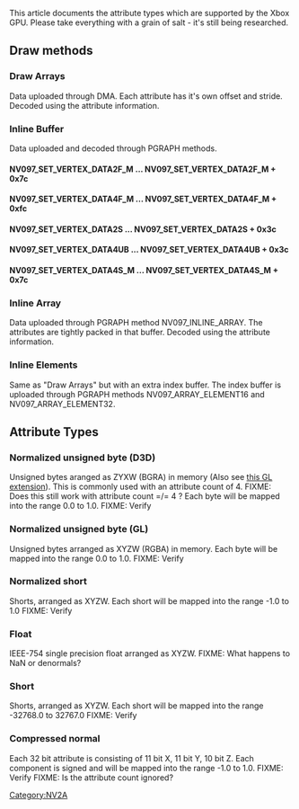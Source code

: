 This article documents the attribute types which are supported by the Xbox GPU.
Please take everything with a grain of salt - it's still being researched.

== Draw methods ==

=== Draw Arrays ===

Data uploaded through DMA.
Each attribute has it's own offset and stride.
Decoded using the attribute information.

=== Inline Buffer ===

Data uploaded and decoded through PGRAPH methods.

==== NV097_SET_VERTEX_DATA2F_M ... NV097_SET_VERTEX_DATA2F_M + 0x7c ====
==== NV097_SET_VERTEX_DATA4F_M ... NV097_SET_VERTEX_DATA4F_M + 0xfc ====
==== NV097_SET_VERTEX_DATA2S ... NV097_SET_VERTEX_DATA2S + 0x3c ====
==== NV097_SET_VERTEX_DATA4UB ... NV097_SET_VERTEX_DATA4UB + 0x3c ====
==== NV097_SET_VERTEX_DATA4S_M ... NV097_SET_VERTEX_DATA4S_M + 0x7c ====

=== Inline Array ===

Data uploaded through PGRAPH method NV097_INLINE_ARRAY.
The attributes are tightly packed in that buffer.
Decoded using the attribute information.

=== Inline Elements ===

Same as "Draw Arrays" but with an extra index buffer.
The index buffer is uploaded through PGRAPH methods NV097_ARRAY_ELEMENT16 and NV097_ARRAY_ELEMENT32.

== Attribute Types ==

=== Normalized unsigned byte (D3D) === 

Unsigned bytes aranged as ZYXW (BGRA) in memory (Also see [http://www.opengl.org/registry/specs/ARB/vertex_array_bgra.txt this GL extension]).
This is commonly used with an attribute count of 4.
FIXME: Does this still work with attribute count =/= 4 ?
Each byte will be mapped into the range 0.0 to 1.0.
FIXME: Verify

=== Normalized unsigned byte (GL) ===

Unsigned bytes arranged as XYZW (RGBA) in memory.
Each byte will be mapped into the range 0.0 to 1.0.
FIXME: Verify

=== Normalized short ===

Shorts, arranged as XYZW.
Each short will be mapped into the range -1.0 to 1.0
FIXME: Verify

=== Float ===

IEEE-754 single precision float arranged as XYZW.
FIXME: What happens to NaN or denormals?

=== Short ===

Shorts, arranged as XYZW.
Each short will be mapped into the range -32768.0 to 32767.0
FIXME: Verify

=== Compressed normal ===

Each 32 bit attribute is consisting of 11 bit X, 11 bit Y, 10 bit Z.
Each component is signed and will be mapped into the range -1.0 to 1.0.
FIXME: Verify
FIXME: Is the attribute count ignored?


[[Category:NV2A]]